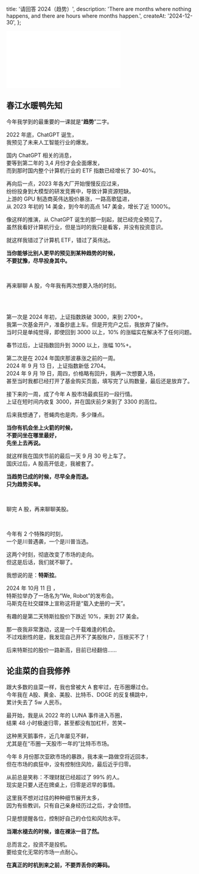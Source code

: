   title: '请回答 2024（趋势）',
  description:
    'There are months where nothing happens, and there are hours where months happen.',
  createAt: '2024-12-30',
};

<iframe
  src="//player.bilibili.com/player.html?isOutside=true&aid=113735716832706&bvid=BV1tW68YgEQx&cid=27593739861&p=1"
  scrolling="no"
  border="0"
  frameborder="no"
  framespacing="0"
  allowfullscreen="true"
  style={{
    width: '100%',
    aspectRatio: 16 / 9,
  }}
></iframe>

## 春江水暖鸭先知

今年我学到的最重要的一课就是“**趋势**”二字。

2022 年底，ChatGPT 诞生，\
我预见了未来人工智能行业的爆发。


<BaseImage src={chatgpt.src} alt="2022年12月1日 ChatGPT 发布" />

国内 ChatGPT 相关的消息，\
要等到第二年的 3,4 月份才会全面爆发，\
而到那时国内整个计算机行业的 ETF 指数已经增长了 30-40%。

再向后一点，2023 年各大厂开始慢慢反应过来，\
纷纷投身到大模型的研发竞赛中，导致计算资源短缺。\
上游的 GPU 制造商英伟达股价暴涨，一路高歌猛进，\
从 2023 年初的 14 美金，到今年的高点 147 美金，增长了近 1000%。

像这样的推演，从 ChatGPT 诞生的那一刻起，就已经完全预见了。\
虽然我看好计算机行业，但是当时的我只是看客，并没有投资意识。

就这样我错过了计算机 ETF，错过了英伟达。

**当你能够比别人更早的预见到某种趋势的时候， \
不要犹豫，尽早投身其中。**

<br />

再来聊聊 A 股，今年我有两次想要入场的时刻。

<br />


<WrappedImage src={A.src} maxWidth="240px" />

<br />

第一次是 2024 年初，上证指数跌破 3000，来到 2700+。\
我第一次基金开户，准备抄底上车。但是开完户之后，我放弃了操作。\
当时只是单纯觉得，即使回到 3000 以上，10% 的涨幅实在解决不了任何问题。

春节过后，上证指数回升到 3000 以上，涨幅 10%+。

第二次是在 2024 年国庆那波暴涨之前的一周。\
2024 年 9 月 13 日，上证指数新低 2704。\
2024 年 9 月 19 日，周四，价格略有回升，我再一次想要入场，\
甚至当时我都已经打开了基金购买页面，填写完了认购数量，最后还是放弃了。


<BaseImage src={a1.src} alt="市场沸腾了" />

接下来的一周，成了今年 A 股市场最疯狂的一段行情。\
上证在短时间内收复 3000，并在国庆前夕来到了 3300 的高位。

后来我想通了，苍蝇肉也是肉，多少赚点。

**当你有机会坐上火箭的时候，\
不要问坐在哪里最好，\
先坐上去再说。**

就这样我在国庆节前的最后一天 9 月 30 号上车了。\
国庆过后，A 股高开低走，我被套了。

**当趋势已成的时候，尽早全身而退。\
只为趋势买单。**

<br />

聊完 A 股，再来聊聊美股。

<br />


<BaseImage src={trump.src} alt="特朗普遇袭" />

今年有 2 个特殊的时刻，\
一个是川普遇袭，一个是川普当选。

这两个时刻，彻底改变了市场的走向。\
但这是后话，我们就不聊了。

我想说的是：**特斯拉**。

2024 年 10月 11 日 ，\
特斯拉举办了一场名为“We, Robot”的发布会。\
马斯克在社交媒体上宣称这将是“载入史册的一天”。


<BaseImage src={tesla.src} />

有趣的是第二天特斯拉股价下跌近 10%，来到 217 美金。


<BaseImage src={we.src} alt="Whatever，我准备 All IN 特斯拉。" />

那一夜我非常激动，这是一个千载难逢的机会。\
不过戏剧性的是，我发现自己开不了美股账户，压根买不了！

后来特斯拉的股价一路新高，目前已经翻倍……

## 论韭菜的自我修养

跟大多数的韭菜一样，我也曾被大 A 套牢过，在币圈爆过仓。\
今年我在 A股、黄金、美股、比特币、DOGE 的反复横跳中，\
累计失去了 5w 人民币。

最开始，我是从 2022 年的 LUNA 事件进入币圈，\
结果 48 小时极速归零，甚至都没有加杠杆，苦笑~

这种黑天鹅事件，近几年屡见不鲜，\
尤其是在“币圈一天股市一年的”比特币市场。

今年 8 月份那次亚欧市场的暴跌，我本来一路做空将近回本，\
但在市场的疯狂中，没有控制住风险，最后近乎归零。

从前总是笑称：不理财就已经超过了 99% 的人。\
现实是只要人还在牌桌上，归零是迟早的事情。

这里我不想对过往的种种细节展开太多，\
因为有些教训，只有自己亲身经历过之后，才会领悟。

只是想提醒各位，控制好自己的仓位和风险水平。

**当潮水褪去的时候，谁在裸泳一目了然。**

总而言之，投资不是投机。\
要给变化无常的市场一点耐心。

**在真正的时机到来之前，不要弄丢你的筹码。**

<br />


<WrappedImage src={jiucai.src} maxWidth="300px" alt="一名合格的韭菜和赌徒呵~" />
